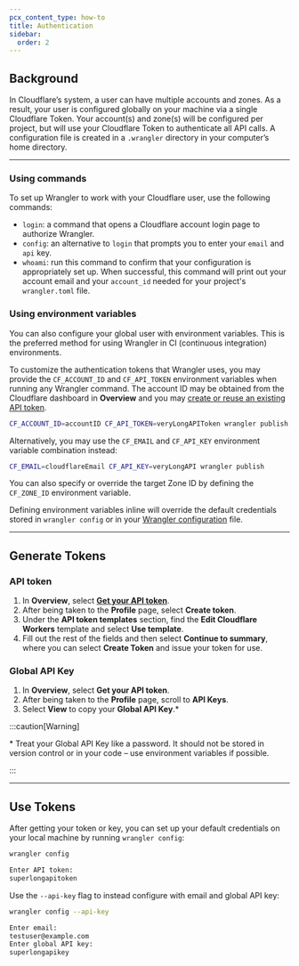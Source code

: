 ```yaml
---
pcx_content_type: how-to
title: Authentication
sidebar:
  order: 2
---
```



<Render file="wrangler-v1-deprecation" />

## Background

In Cloudflare’s system, a user can have multiple accounts and zones. As a result, your user is configured globally on your machine via a single Cloudflare Token. Your account(s) and zone(s) will be configured per project, but will use your Cloudflare Token to authenticate all API calls. A configuration file is created in a `.wrangler` directory in your computer’s home directory.

---

### Using commands

To set up Wrangler to work with your Cloudflare user, use the following commands:

- `login`: a command that opens a Cloudflare account login page to authorize Wrangler.
- `config`: an alternative to `login` that prompts you to enter your `email` and `api` key.
- `whoami`: run this command to confirm that your configuration is appropriately set up. When successful, this command will print out your account email and your `account_id` needed for your project's `wrangler.toml` file.

### Using environment variables

You can also configure your global user with environment variables. This is the preferred method for using Wrangler in CI (continuous integration) environments.

To customize the authentication tokens that Wrangler uses, you may provide the `CF_ACCOUNT_ID` and `CF_API_TOKEN` environment variables when running any Wrangler command. The account ID may be obtained from the Cloudflare dashboard in **Overview** and you may [create or reuse an existing API token](#generate-tokens).

```sh
CF_ACCOUNT_ID=accountID CF_API_TOKEN=veryLongAPIToken wrangler publish
```

Alternatively, you may use the `CF_EMAIL` and `CF_API_KEY` environment variable combination instead:

```sh
CF_EMAIL=cloudflareEmail CF_API_KEY=veryLongAPI wrangler publish
```

You can also specify or override the target Zone ID by defining the `CF_ZONE_ID` environment variable.

Defining environment variables inline will override the default credentials stored in `wrangler config` or in your [Wrangler configuration](/workers/wrangler/configuration) file.

---

## Generate Tokens

### API token

1. In **Overview**, select [**Get your API token**](/fundamentals/api/get-started/create-token/).
2. After being taken to the **Profile** page, select **Create token**.
3. Under the **API token templates** section, find the **Edit Cloudflare Workers** template and select **Use template**.
4. Fill out the rest of the fields and then select **Continue to summary**, where you can select **Create Token** and issue your token for use.

### Global API Key

1. In **Overview**, select **Get your API token**.
2. After being taken to the **Profile** page, scroll to **API Keys**.
3. Select **View** to copy your **Global API Key**.\*

:::caution[Warning]

\* Treat your Global API Key like a password. It should not be stored in version control or in your code – use environment variables if possible.

:::

---

## Use Tokens

After getting your token or key, you can set up your default credentials on your local machine by running `wrangler config`:

```sh
wrangler config
```

```sh output
Enter API token:
superlongapitoken
```

Use the `--api-key` flag to instead configure with email and global API key:

```sh
wrangler config --api-key
```

```sh output
Enter email:
testuser@example.com
Enter global API key:
superlongapikey
```
